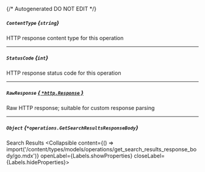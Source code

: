 {/* Autogenerated DO NOT EDIT  */}

##### `ContentType` *{`string`}*
HTTP response content type for this operation

---
##### `StatusCode` *{`int`}*
HTTP response status code for this operation

---
##### `RawResponse` [*{ `*http.Response` }*](https://pkg.go.dev/net/http#Response)
Raw HTTP response; suitable for custom response parsing

---
##### `Object` *{`*operations.GetSearchResultsResponseBody`}*
Search Results
<Collapsible content={() => import('/content/types/models/operations/get_search_results_response_body/go.mdx')} openLabel={Labels.showProperties} closeLabel={Labels.hideProperties}>
</Collapsible>


